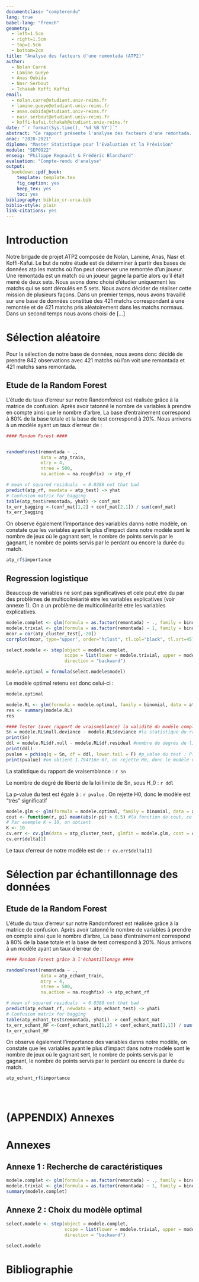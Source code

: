 ---
documentclass: "compterendu"
lang: true
babel-lang: "french"
geometry:
  - left=1.5cm
  - right=1.5cm
  - top=1.5cm
  - bottom=2cm
title: "Analyse des facteurs d'une remontada (ATP2)"
author: 
  - Nolan Carré
  - Lamine Gueye
  - Anas Oubida
  - Nasr Serbout
  - Tchakah Koffi Kaffui
email:
  - nolan.carre@etudiant.univ-reims.fr
  - lamine.gueye@etudiant.univ-reims.fr
  - anas.oubida@etudiant.univ-reims.fr
  - nasr.serbout@etudiant.univ-reims.fr
  - koffi-kafui.tchakah@etudiant.univ-reims.fr
date: "`r format(Sys.time(), '%d %B %Y')`"
abstract: "Ce rapport présente l'analyse des facteurs d'une remontada. Quels sont les caractéristiques qui définissent la victoire d'un joueur alors qu'il a perdu deux premiers sets"
anac: "2020-2021"
diplome: "Master Statistique pour l'Evaluation et la Prévision"
module: "SEP0922"
enseig: "Philippe Regnault & Frédéric Blanchard"
evaluation: "Compte-rendu d'analyse"
output: 
  bookdown::pdf_book:
    template: template.tex
    fig_caption: yes
    keep_tex: yes
    toc: yes
bibliography: biblio_cr-urca.bib
biblio-style: plain
link-citations: yes
---

# Introduction 

Notre brigade de projet ATP2 composée de Nolan, Lamine, Anas, Nasr et Koffi-Kafui. Le but de notre étude est de déterminer à partir des bases de données atp les matchs où l'on peut observer une remontée d'un joueur. Une remontada est un match où un joueur gagne la partie alors qu'il était mené de deux sets. Nous avons donc choisi d'étudier uniquement les matchs qui se sont déroulés en 5 sets. 
Nous avons décider de réaliser cette mission de plusieurs façons. Dans un premier temps, nous avons travaillé sur une base de données constitué des 421 matchs correspondant à une remontée et de 421 matchs pris aléatoirement dans les matchs normaux. Dans un second temps nous avons choisi de [...]



# Sélection aléatoire

Pour la sélection de notre base de données, nous avons donc décidé de prendre 842 observations avec 421 matchs où l'on voit une remontada et 421 matchs sans remontada.

## Etude de la Random Forest

L'étude du taux d'erreur sur notre Randomforest est réalisée grâce à la matrice de confusion. Après avoir tatonné le nombre de variables à prendre en compte ainsi que le nombre d'arbre, La base d'entrainement correspond à 80% de la base totale et la base de test correspond à 20%. Nous arrivons à un modèle ayant un taux d'erreur de :

```{r echo=FALSE, warning=FALSE}


#### Random Forest ####


randomForest(remontada ~ .,
             data = atp_train, 
             mtry = 4,
             ntree = 500,
             na.action = na.roughfix) -> atp_rf

# mean of squared residuals  = 0.0388 not that bad
predict(atp_rf, newdata = atp_test) -> yhat
# Confusion matrix for bagging
table(atp_test$remontada, yhat) -> conf_mat
tx_err_bagging <-(conf_mat[1,2] + conf_mat[2,1]) / sum(conf_mat)
tx_err_bagging


```

On observe également l'importance des variables danns notre modèle, on constate que les variables ayant le plus d'impact dans notre modèle sont le nombre de jeux où le gagnant sert, le nombre de points servis par le gagnant, le nombre de points servis par le perdant ou encore la durée du match. 

```{r echo=FALSE, warning=FALSE}

atp_rf$importance

```

## Regression logistique

Beaucoup de variables ne sont pas significatives et cele peut etre du par des problèmes de multicolinéarité etre les variables explicatives (voir annexe 1). On a un problème de multicolinéarité etre les variables explicatives. 

```{r warning=FALSE, include=FALSE}
modele.complet <- glm(formula = as.factor(remontada) ~ ., family = binomial, data = atp_cluster_test)
modele.trivial <- glm(formula = as.factor(remontada) ~ 1, family = binomial, data = atp_cluster_test)
mcor = cor(atp_cluster_test[,-20])
corrplot(mcor, type="upper", order="hclust", tl.col="black", tl.srt=45) 

select.modele <- step(object = modele.complet, 
                      scope = list(lower = modele.trivial, upper = modele.complet), 
                      direction = "backward")

modele.optimal = formula(select.modele$model) 

```

Le modèle optimal retenu est donc celui-ci : 

```{r echo=FALSE, warning=FALSE}

modele.optimal

```



```{r warning=FALSE, include=FALSE}

modele.RL <- glm(formula = modele.optimal, family = binomial, data = atp_cluster_test, maxit = 3000)
res <- summary(modele.RL)
res

#### Tester (avec rapport de vraismeblance) la validité du modéle complet 
Sn = modele.RL$null.deviance - modele.RL$deviance #la statistique du rapport de vraisemblance
print(Sn)
ddl = modele.RL$df.null - modele.RL$df.residual #nombre de degrés de liberté de la loi limite de Sn, sous H_0
print(ddl)
pvalue = pchisq(q = Sn, df = ddl, lower.tail = F) #p_value du test : P(Z>Sn) où Z suit une loi du chi^2(ddl)
print(pvalue) #on obtient 1.794716e-07, on rejette H0, donc le modèle est "trés" significatif


```

La statistique du rapport de vraisemblance : `r Sn`

Le nombre de degré de liberté de la loi limite de Sn, sous H_0 : `r ddl`

La p-value du test est égale à : `r pvalue` . On rejette H0, donc le modèle est "trés" significatif

```{r warning=FALSE, include=FALSE}

modele.glm <- glm(formula = modele.optimal, family = binomial, data = atp_cluster_test, maxit = 3000)
cout <- function(r, pi) mean(abs(r-pi) > 0.5) #la fonction de cout, ce choix est approprié au cas d'une variable réponse binaire
# Par exemple K = 10, on obtient
K <- 10
cv.err <- cv.glm(data = atp_cluster_test, glmfit = modele.glm, cost = cout, K = K)
cv.err$delta[1]

```

Le taux d'erreur de notre modèle est de : `r cv.err$delta[1]`

# Sélection par échantillonnage des données 


## Etude de la Random Forest

L'étude du taux d'erreur sur notre Randomforest est réalisée grâce à la matrice de confusion. Après avoir tatonné le nombre de variables à prendre en compte ainsi que le nombre d'arbre, La base d'entrainement correspond à 80% de la base totale et la base de test correspond à 20%. Nous arrivons à un modèle ayant un taux d'erreur de :

```{r RF echant, echo=FALSE, warning=FALSE}

#### Random Forest grâce à l'échantillonage ####

randomForest(remontada ~ .,
             data = atp_echant_train, 
             mtry = 4,
             ntree = 500,
             na.action = na.roughfix) -> atp_echant_rf

# mean of squared residuals  = 0.0388 not that bad
predict(atp_echant_rf, newdata = atp_echant_test) -> yhati
# Confusion matrix for bagging
table(atp_echant_test$remontada, yhati) -> conf_echant_mat
tx_err_echant_RF <-(conf_echant_mat[1,2] + conf_echant_mat[2,1]) / sum(conf_echant_mat)
tx_err_echant_RF

```

On observe également l'importance des variables danns notre modèle, on constate que les variables ayant le plus d'impact dans notre modèle sont le nombre de jeux où le gagnant sert, le nombre de points servis par le gagnant, le nombre de points servis par le perdant ou encore la durée du match. 

```{r echo=FALSE, warning=FALSE}

atp_echant_rf$importance

```



```{r dotplotex, fig.cap = "(ref:capdotplotex)"}

```
 


```{r tableex, message = FALSE}

```



```{theorem, theoex, name="Pythagorean theorem", echo=TRUE}

```



# (APPENDIX) Annexes {-}

# Annexes

## Annexe 1 : Recherche de caractéristiques

```{r echo=FALSE, warning=FALSE}

modele.complet <- glm(formula = as.factor(remontada) ~ ., family = binomial, data = atp_cluster_test)
modele.trivial <- glm(formula = as.factor(remontada) ~ 1, family = binomial, data = atp_cluster_test)
summary(modele.complet)

```

## Annexe 2 : Choix du modèle optimal

```{r echo=FALSE, warning=FALSE}

select.modele <- step(object = modele.complet, 
                      scope = list(lower = modele.trivial, upper = modele.complet), 
                      direction = "backward")

select.modele

```
# Bibliographie
